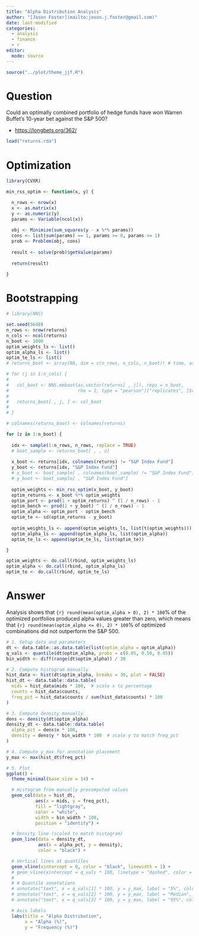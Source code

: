 ```yaml
---
title: "Alpha Distribution Analysis"
author: "[Jason Foster](mailto:jason.j.foster@gmail.com)"
date: last-modified
categories:
  - analysis
  - finance
  - r
editor: 
  mode: source
---
```


```r
source("../plot/theme_jjf.R")
```

# Question

Could an optimally combined portfolio of hedge funds have won Warren Buffet's 10-year bet against the S&P 500?

-   <https://longbets.org/362/>


```r
load("returns.rda")
```

# Optimization

```r
library(CVXR)
```

```r
min_rss_optim <- function(x, y) {

  n_rows <- nrow(x)
  x <- as.matrix(x)
  y <- as.numeric(y)
  params <- Variable(ncol(x))
  
  obj <- Minimize(sum_squares(y - x %*% params))
  cons <- list(sum(params) == 1, params >= 0, params <= 1)
  prob <- Problem(obj, cons)
  
  result <- solve(prob)$getValue(params)
  
  return(result)

}
```

# Bootstrapping

```r
# library(NNS)
```

```r
set.seed(5640)
n_rows <- nrow(returns)
n_cols <- ncol(returns)
n_boot <- 1000
optim_weights_ls <- list()
optim_alpha_ls <- list()
optim_te_ls <- list()
# returns_boot <- array(NA, dim = c(n_rows, n_cols, n_boot)) # time, asset, and bootstrap
```

```r
# for (j in 1:n_cols) {
# 
#   col_boot <- NNS.meboot(as.vector(returns[ , j]), reps = n_boot,
#                          rho = 1, type = "pearson")["replicates", ]$replicates
# 
#   returns_boot[ , j, ] <- col_boot
# 
# }
```

```r
# colnames(returns_boot) <- colnames(returns)
```

```r
for (z in 1:n_boot) {
  
  idx <- sample(1:n_rows, n_rows, replace = TRUE)
  # boot_sample <- returns_boot[ , , z]
  
  x_boot <- returns[idx, colnames(returns) != "S&P Index Fund"]
  y_boot <- returns[idx, "S&P Index Fund"]
  # x_boot <- boot_sample[ , colnames(boot_sample) != "S&P Index Fund"]
  # y_boot <- boot_sample[ , "S&P Index Fund"]
  
  optim_weights <- min_rss_optim(x_boot, y_boot)
  optim_returns <- x_boot %*% optim_weights
  optim_port <- prod(1 + optim_returns) ^ (1 / n_rows) - 1
  optim_bench <- prod(1 + y_boot) ^ (1 / n_rows) - 1
  optim_alpha <- optim_port - optim_bench
  optim_te <- sd(optim_returns - y_boot)
  
  optim_weights_ls <- append(optim_weights_ls, list(t(optim_weights)))
  optim_alpha_ls <- append(optim_alpha_ls, list(optim_alpha))
  optim_te_ls <- append(optim_te_ls, list(optim_te))

}
```

```r
optim_weights <- do.call(rbind, optim_weights_ls)
optim_alpha <- do.call(rbind, optim_alpha_ls)
optim_te <- do.call(rbind, optim_te_ls)
```

# Answer

Analysis shows that `{r} round(mean(optim_alpha > 0), 2) * 100`% of the optimized portfolios produced alpha values greater than zero, which means that `{r} round(mean(optim_alpha <= 0), 2) * 100`% of optimized combinations did not outperform the S&P 500.

```r
# 1. Setup data and parameters
dt <- data.table::as.data.table(list(optim_alpha = optim_alpha))
q_vals <- quantile(dt$optim_alpha, probs = c(0.05, 0.50, 0.95))
bin_width <- diff(range(dt$optim_alpha)) / 30

# 2. Compute histogram manually
hist_data <- hist(dt$optim_alpha, breaks = 30, plot = FALSE)
hist_dt <- data.table::data.table(
  mids = hist_data$mids * 100,  # scale x to percentage
  counts = hist_data$counts,
  freq_pct = hist_data$counts / sum(hist_data$counts) * 100
)

# 3. Compute density manually
dens <- density(dt$optim_alpha)
density_dt <- data.table::data.table(
  alpha_pct = dens$x * 100,
  density = dens$y * bin_width * 100  # scale y to match freq_pct
)

# 4. Compute y_max for annotation placement
y_max <- max(hist_dt$freq_pct)

# 5. Plot
ggplot() +
  theme_minimal(base_size = 14) +

  # Histogram from manually precomputed values
  geom_col(data = hist_dt,
           aes(x = mids, y = freq_pct),
           fill = "lightgray",
           color = "white",
           width = bin_width * 100,
           position = "identity") +

  # Density line (scaled to match histogram)
  geom_line(data = density_dt,
            aes(x = alpha_pct, y = density),
            color = "black") +

  # Vertical lines at quantiles
  geom_vline(xintercept = 0, color = "black", linewidth = 1) +
  # geom_vline(xintercept = q_vals * 100, linetype = "dashed", color = "red") +
  # 
  # # Quantile annotations
  # annotate("text", x = q_vals[1] * 100, y = y_max, label = "5%", color = "red", hjust = 1) +
  # annotate("text", x = q_vals[2] * 100, y = y_max, label = "Median", color = "red", hjust = 1) +
  # annotate("text", x = q_vals[3] * 100, y = y_max, label = "95%", color = "red", hjust = 1) +

  # Axis labels
  labs(title = "Alpha Distribution",
       x = "Alpha (%)",
       y = "Frequency (%)")

```